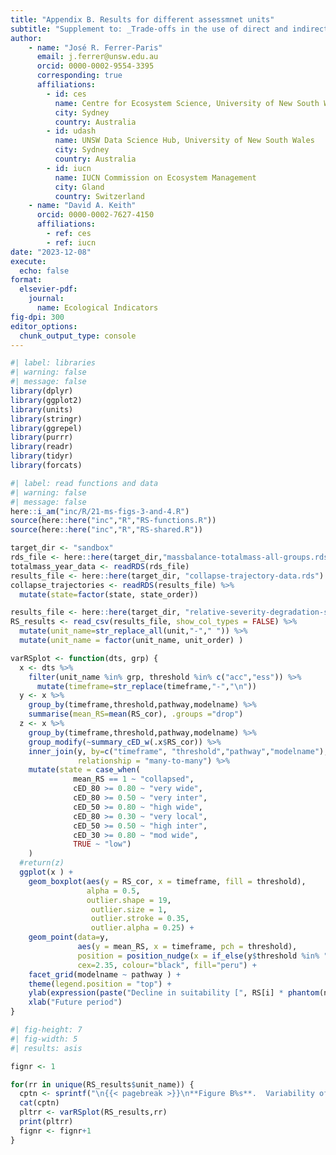 ```yaml
---
title: "Appendix B. Results for different assessmnet units"
subtitle: "Supplement to: _Trade-offs in the use of direct and indirect indicators of ecosystem degradation for risk assessment_"
author: 
    - name: "José R. Ferrer-Paris"
      email: j.ferrer@unsw.edu.au
      orcid: 0000-0002-9554-3395
      corresponding: true
      affiliations:
        - id: ces
          name: Centre for Ecosystem Science, University of New South Wales
          city: Sydney
          country: Australia
        - id: udash
          name: UNSW Data Science Hub, University of New South Wales
          city: Sydney
          country: Australia
        - id: iucn
          name: IUCN Commission on Ecosystem Management
          city: Gland
          country: Switzerland 
    - name: "David A. Keith"
      orcid: 0000-0002-7627-4150
      affiliations:
        - ref: ces
        - ref: iucn
date: "2023-12-08"
execute:
  echo: false
format: 
  elsevier-pdf:
    journal:
      name: Ecological Indicators
fig-dpi: 300
editor_options: 
  chunk_output_type: console
---
```



```r
#| label: libraries
#| warning: false
#| message: false
library(dplyr)
library(ggplot2)
library(units)
library(stringr)
library(ggrepel)
library(purrr)
library(readr)
library(tidyr)
library(forcats)

```


```r
#| label: read functions and data
#| warning: false
#| message: false
here::i_am("inc/R/21-ms-figs-3-and-4.R")
source(here::here("inc","R","RS-functions.R"))
source(here::here("inc","R","RS-shared.R"))

target_dir <- "sandbox"
rds_file <- here::here(target_dir,"massbalance-totalmass-all-groups.rds")
totalmass_year_data <- readRDS(rds_file)
results_file <- here::here(target_dir, "collapse-trajectory-data.rds")
collapse_trajectories <- readRDS(results_file) %>%
  mutate(state=factor(state, state_order))
```


```r

results_file <- here::here(target_dir, "relative-severity-degradation-suitability-all-tropical-glaciers.csv")
RS_results <- read_csv(results_file, show_col_types = FALSE) %>%
  mutate(unit_name=str_replace_all(unit,"-"," ")) %>%
  mutate(unit_name = factor(unit_name, unit_order) )

varRSplot <- function(dts, grp) {
  x <- dts %>%
    filter(unit_name %in% grp, threshold %in% c("acc","ess")) %>%
      mutate(timeframe=str_replace(timeframe,"-","\n"))
  y <- x %>%
    group_by(timeframe,threshold,pathway,modelname) %>%
    summarise(mean_RS=mean(RS_cor), .groups ="drop")
  z <- x %>% 
    group_by(timeframe,threshold,pathway,modelname) %>%
    group_modify(~summary_cED_w(.x$RS_cor)) %>%
    inner_join(y, by=c("timeframe", "threshold","pathway","modelname"), 
               relationship = "many-to-many") %>%
    mutate(state = case_when(
              mean_RS == 1 ~ "collapsed",
              cED_80 >= 0.80 ~ "very wide",
              cED_80 >= 0.50 ~ "very inter",
              cED_50 >= 0.80 ~ "high wide",
              cED_80 >= 0.30 ~ "very local",
              cED_50 >= 0.50 ~ "high inter",
              cED_30 >= 0.80 ~ "mod wide",
              TRUE ~ "low")
    )
  #return(z)
  ggplot(x ) +
    geom_boxplot(aes(y = RS_cor, x = timeframe, fill = threshold),
                 alpha = 0.5,
                 outlier.shape = 19,
                  outlier.size = 1,
                  outlier.stroke = 0.35,
                  outlier.alpha = 0.25) +
    geom_point(data=y, 
               aes(y = mean_RS, x = timeframe, pch = threshold),
               position = position_nudge(x = if_else(y$threshold %in% "acc",-0.2,0.2)),
               cex=2.35, colour="black", fill="peru") +
    facet_grid(modelname ~ pathway ) +
    theme(legend.position = "top") +
    ylab(expression(paste("Decline in suitability [", RS[i] * phantom(n) * textstyle(or) * phantom(n) * bar(RS),"]"))) +
    xlab("Future period") 
}


```

```r
#| fig-height: 7
#| fig-width: 5
#| results: asis

fignr <- 1

for(rr in unique(RS_results$unit_name)) {
  cptn <- sprintf("\n{{< pagebreak >}}\n**Figure B%s**.  Variability of $RS_i$ (box and whisker plot) and average RS (solid symbols) based on the decline in bioclimatic suitability with two thresholds for the ecosystem type  ***Tropical glacier ecoystem of %s*** for five Global Circulation Models (rows) and three different Shared Socioeconomic Pathways (columns).\n\n", fignr, rr)
  cat(cptn)
  pltrr <- varRSplot(RS_results,rr)
  print(pltrr)
  fignr <- fignr+1
}
```
